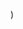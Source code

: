 
  <YouTubeLayout
    courseName="Pong"
    lessonName="Go to Y: 0 X: 0"
    path={useRouter().pathname}
    showPrev
    showNext
    videoId="AfdecXxbJV4"
  />
)
